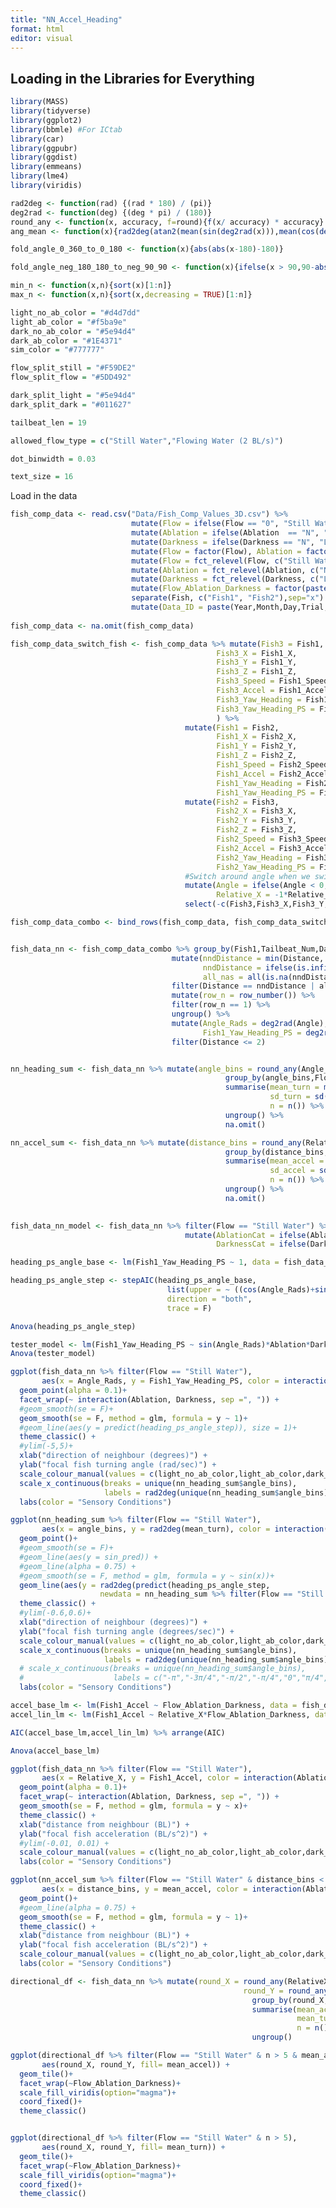 ```yaml
---
title: "NN_Accel_Heading"
format: html
editor: visual
---
```


## Loading in the Libraries for Everything
```r
library(MASS)
library(tidyverse)
library(ggplot2)
library(bbmle) #For ICtab
library(car)
library(ggpubr)
library(ggdist)
library(emmeans)
library(lme4)
library(viridis)
```


```r
rad2deg <- function(rad) {(rad * 180) / (pi)}
deg2rad <- function(deg) {(deg * pi) / (180)}
round_any <- function(x, accuracy, f=round){f(x/ accuracy) * accuracy}
ang_mean <- function(x){rad2deg(atan2(mean(sin(deg2rad(x))),mean(cos(deg2rad(x)))))}

fold_angle_0_360_to_0_180 <- function(x){abs(abs(x-180)-180)}

fold_angle_neg_180_180_to_neg_90_90 <- function(x){ifelse(x > 90,90-abs(90-x),ifelse(x < -90, -90+abs(-90-x), x))}

min_n <- function(x,n){sort(x)[1:n]}
max_n <- function(x,n){sort(x,decreasing = TRUE)[1:n]}

light_no_ab_color = "#d4d7dd"
light_ab_color = "#f5ba9e"
dark_no_ab_color = "#5e94d4"
dark_ab_color = "#1E4371"
sim_color = "#777777"

flow_split_still = "#F59DE2"
flow_split_flow = "#5DD492"

dark_split_light = "#5e94d4"
dark_split_dark = "#011627"

tailbeat_len = 19

allowed_flow_type = c("Still Water","Flowing Water (2 BL/s)")

dot_binwidth = 0.03

text_size = 16
```

Load in the data

```r

fish_comp_data <- read.csv("Data/Fish_Comp_Values_3D.csv") %>%
                           mutate(Flow = ifelse(Flow == "0", "Still Water", "Flowing Water (2 BL/s)")) %>%
                           mutate(Ablation = ifelse(Ablation  == "N", "No Ablation", "Ablated")) %>%
                           mutate(Darkness = ifelse(Darkness == "N", "Light", "Dark")) %>%
                           mutate(Flow = factor(Flow), Ablation = factor(Ablation), Darkness = factor(Darkness)) %>%
                           mutate(Flow = fct_relevel(Flow, c("Still Water","Flowing Water (2 BL/s)"))) %>%
                           mutate(Ablation = fct_relevel(Ablation, c("No Ablation","Ablated"))) %>%
                           mutate(Darkness = fct_relevel(Darkness, c("Light","Dark"))) %>%
                           mutate(Flow_Ablation_Darkness = factor(paste(Flow,Ablation,Darkness,sep=", "))) %>%
                           separate(Fish, c("Fish1", "Fish2"),sep="x") %>% 
                           mutate(Data_ID = paste(Year,Month,Day,Trial, sep = "_"))
                           
fish_comp_data <- na.omit(fish_comp_data)

fish_comp_data_switch_fish <- fish_comp_data %>% mutate(Fish3 = Fish1,
                                              Fish3_X = Fish1_X,
                                              Fish3_Y = Fish1_Y,
                                              Fish3_Z = Fish1_Z,
                                              Fish3_Speed = Fish1_Speed,
                                              Fish3_Accel = Fish1_Accel,
                                              Fish3_Yaw_Heading = Fish1_Yaw_Heading,
                                              Fish3_Yaw_Heading_PS = Fish1_Yaw_Heading_PS
                                              ) %>%
                                       mutate(Fish1 = Fish2,
                                              Fish1_X = Fish2_X,
                                              Fish1_Y = Fish2_Y,
                                              Fish1_Z = Fish2_Z,
                                              Fish1_Speed = Fish2_Speed,
                                              Fish1_Accel = Fish2_Accel,
                                              Fish1_Yaw_Heading = Fish2_Yaw_Heading,
                                              Fish1_Yaw_Heading_PS = Fish2_Yaw_Heading_PS) %>%
                                       mutate(Fish2 = Fish3,
                                              Fish2_X = Fish3_X,
                                              Fish2_Y = Fish3_Y,
                                              Fish2_Z = Fish3_Z,
                                              Fish2_Speed = Fish3_Speed,
                                              Fish2_Accel = Fish3_Accel,
                                              Fish2_Yaw_Heading = Fish3_Yaw_Heading,
                                              Fish2_Yaw_Heading_PS = Fish3_Yaw_Heading_PS) %>%
                                       #Switch around angle when we switch focal fish
                                       mutate(Angle = ifelse(Angle < 0, Angle + 180, Angle - 180),
                                              Relative_X = -1*Relative_X) %>%
                                       select(-c(Fish3,Fish3_X,Fish3_Y,Fish3_Z,Fish3_Speed,Fish3_Accel,Fish3_Yaw_Heading,Fish3_Yaw_Heading_PS))

fish_comp_data_combo <- bind_rows(fish_comp_data, fish_comp_data_switch_fish)


fish_data_nn <- fish_comp_data_combo %>% group_by(Fish1,Tailbeat_Num,Data_ID) %>%
                                    mutate(nndDistance = min(Distance, na.rm = TRUE),
                                           nndDistance = ifelse(is.infinite(nndDistance), NA, nndDistance),
                                           all_nas = all(is.na(nndDistance))) %>%
                                    filter(Distance == nndDistance | all_nas) %>%
                                    mutate(row_n = row_number()) %>%
                                    filter(row_n == 1) %>%
                                    ungroup() %>%
                                    mutate(Angle_Rads = deg2rad(Angle),
                                           Fish1_Yaw_Heading_PS = deg2rad(Fish1_Yaw_Heading_PS)) %>%
                                    filter(Distance <= 2)


nn_heading_sum <- fish_data_nn %>% mutate(angle_bins = round_any(Angle_Rads,pi/8)) %>%
                                                group_by(angle_bins,Flow,Ablation,Darkness,Flow_Ablation_Darkness) %>%
                                                summarise(mean_turn = mean(Fish1_Yaw_Heading_PS, na.rm = T),
                                                          sd_turn = sd(Fish1_Yaw_Heading_PS, na.rm = T),
                                                          n = n()) %>%
                                                ungroup() %>%
                                                na.omit()

nn_accel_sum <- fish_data_nn %>% mutate(distance_bins = round_any(Relative_X,0.25)) %>%
                                                group_by(distance_bins,Flow,Ablation,Darkness,Flow_Ablation_Darkness) %>%
                                                summarise(mean_accel = mean(Fish1_Accel, na.rm = T),
                                                          sd_accel = sd(Fish1_Accel, na.rm = T),
                                                          n = n()) %>%
                                                ungroup() %>%
                                                na.omit()
                           
```



```r

fish_data_nn_model <- fish_data_nn %>% filter(Flow == "Still Water") %>% 
                                       mutate(AblationCat = ifelse(Ablation == "Ablated",1,0),
                                              DarknessCat = ifelse(Darkness == "Dark",1,0))

heading_ps_angle_base <- lm(Fish1_Yaw_Heading_PS ~ 1, data = fish_data_nn_model) 

heading_ps_angle_step <- stepAIC(heading_ps_angle_base,
                                   list(upper = ~ ((cos(Angle_Rads)+sin(Angle_Rads))*Ablation*Darkness), lower = ~1),
                                   direction = "both",
                                   trace = F)

Anova(heading_ps_angle_step)

tester_model <- lm(Fish1_Yaw_Heading_PS ~ sin(Angle_Rads)*Ablation*Darkness, data = fish_data_nn_model) 
Anova(tester_model)

ggplot(fish_data_nn %>% filter(Flow == "Still Water"),
       aes(x = Angle_Rads, y = Fish1_Yaw_Heading_PS, color = interaction(Ablation, Darkness, sep =", ")))+
  geom_point(alpha = 0.1)+
  facet_wrap(~ interaction(Ablation, Darkness, sep =", ")) +
  #geom_smooth(se = F)+
  geom_smooth(se = F, method = glm, formula = y ~ 1)+
  #geom_line(aes(y = predict(heading_ps_angle_step)), size = 1)+
  theme_classic() +
  #ylim(-5,5)+
  xlab("direction of neighbour (degrees)") +
  ylab("focal fish turning angle (rad/sec)") +
  scale_colour_manual(values = c(light_no_ab_color,light_ab_color,dark_no_ab_color,dark_ab_color)) +
  scale_x_continuous(breaks = unique(nn_heading_sum$angle_bins),
                     labels = rad2deg(unique(nn_heading_sum$angle_bins))) +
  labs(color = "Sensory Conditions")

ggplot(nn_heading_sum %>% filter(Flow == "Still Water"),
       aes(x = angle_bins, y = rad2deg(mean_turn), color = interaction(Ablation, Darkness, sep =", ")))+
  geom_point()+
  #geom_smooth(se = F)+
  #geom_line(aes(y = sin_pred)) +
  #geom_line(alpha = 0.75) +
  #geom_smooth(se = F, method = glm, formula = y ~ sin(x))+
  geom_line(aes(y = rad2deg(predict(heading_ps_angle_step,
                    newdata = nn_heading_sum %>% filter(Flow == "Still Water") %>% mutate(Angle_Rads = angle_bins)))), size = 1)+
  theme_classic() +
  #ylim(-0.6,0.6)+
  xlab("direction of neighbour (degrees)") +
  ylab("focal fish turning angle (degrees/sec)") +
  scale_colour_manual(values = c(light_no_ab_color,light_ab_color,dark_no_ab_color,dark_ab_color)) +
  scale_x_continuous(breaks = unique(nn_heading_sum$angle_bins),
                     labels = rad2deg(unique(nn_heading_sum$angle_bins))) +
  # scale_x_continuous(breaks = unique(nn_heading_sum$angle_bins),
  #                    labels = c("-π","-3π/4","-π/2","-π/4","0","π/4","π/2","3π/4","π"))+
  labs(color = "Sensory Conditions")

```

```r

accel_base_lm <- lm(Fish1_Accel ~ Flow_Ablation_Darkness, data = fish_data_nn %>% filter(Flow == "Still Water"))
accel_lin_lm <- lm(Fish1_Accel ~ Relative_X*Flow_Ablation_Darkness, data = fish_data_nn %>% filter(Flow == "Still Water"))

AIC(accel_base_lm,accel_lin_lm) %>% arrange(AIC)

Anova(accel_base_lm)

ggplot(fish_data_nn %>% filter(Flow == "Still Water"),
       aes(x = Relative_X, y = Fish1_Accel, color = interaction(Ablation, Darkness, sep =", ")))+
  geom_point(alpha = 0.1)+
  facet_wrap(~ interaction(Ablation, Darkness, sep =", ")) +
  geom_smooth(se = F, method = glm, formula = y ~ x)+
  theme_classic() +
  xlab("distance from neighbour (BL)") +
  ylab("focal fish acceleration (BL/s^2)") +
  #ylim(-0.01, 0.01) +
  scale_colour_manual(values = c(light_no_ab_color,light_ab_color,dark_no_ab_color,dark_ab_color)) +
  labs(color = "Sensory Conditions")

ggplot(nn_accel_sum %>% filter(Flow == "Still Water" & distance_bins < 3),
       aes(x = distance_bins, y = mean_accel, color = interaction(Ablation, Darkness, sep =", ")))+
  geom_point()+
  #geom_line(alpha = 0.75) +
  geom_smooth(se = F, method = glm, formula = y ~ 1)+
  theme_classic() +
  xlab("distance from neighbour (BL)") +
  ylab("focal fish acceleration (BL/s^2)") +
  scale_colour_manual(values = c(light_no_ab_color,light_ab_color,dark_no_ab_color,dark_ab_color)) +
  labs(color = "Sensory Conditions")

```

```r

directional_df <- fish_data_nn %>% mutate(round_X = round_any(RelativeX,0.5),
                                                    round_Y = round_any(RelativeY,0.5)) %>%
                                                      group_by(round_X,round_Y,Flow,Ablation,Darkness,Flow_Ablation_Darkness) %>%
                                                      summarise(mean_accel = mean(Fish1_Accel),
                                                                mean_turn = mean(Fish1_Yaw_Heading_PS),
                                                                n = n()) %>%
                                                      ungroup()

ggplot(directional_df %>% filter(Flow == "Still Water" & n > 5 & mean_accel > -0.01 & mean_accel < 0.01),
       aes(round_X, round_Y, fill= mean_accel)) + 
  geom_tile()+
  facet_wrap(~Flow_Ablation_Darkness)+
  scale_fill_viridis(option="magma")+
  coord_fixed()+
  theme_classic()


ggplot(directional_df %>% filter(Flow == "Still Water" & n > 5),
       aes(round_X, round_Y, fill= mean_turn)) + 
  geom_tile()+
  facet_wrap(~Flow_Ablation_Darkness)+
  scale_fill_viridis(option="magma")+
  coord_fixed()+
  theme_classic()


```

